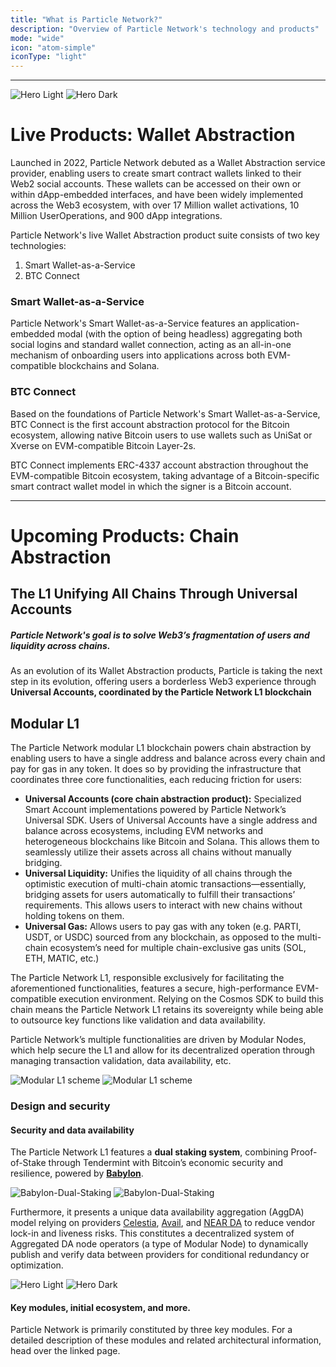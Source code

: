 ```yaml
---
title: "What is Particle Network?"
description: "Overview of Particle Network's technology and products"
mode: "wide"
icon: "atom-simple"
iconType: "light"
---
```


***

<img
  className="block dark:hidden"
  src="/images/hero-dark.png"
  alt="Hero Light"
/>
<img
  className="hidden dark:block"
  src="/images/hero-dark.png"
  alt="Hero Dark"
/>

# Live Products: Wallet Abstraction

Launched in 2022, Particle Network debuted as a Wallet Abstraction service provider, enabling users to create smart contract wallets linked to their Web2 social accounts. These wallets can be accessed on their own or within dApp-embedded interfaces, and have been widely implemented across the Web3 ecosystem, with over 17 Million wallet activations, 10 Million UserOperations, and 900 dApp integrations.

Particle Network's live Wallet Abstraction product suite consists of two key technologies:

1. Smart Wallet-as-a-Service
2. BTC Connect

### Smart Wallet-as-a-Service

Particle Network's Smart Wallet-as-a-Service features an application-embedded modal (with the option of being headless) aggregating both social logins and standard wallet connection, acting as an all-in-one mechanism of onboarding users into applications across both EVM-compatible blockchains and Solana.

<Card title="Learn more about Smart Wallet-as-a-Service" icon="wallet" href="/landing/wallet-abstraction/waas/overview"></Card>

### BTC Connect

Based on the foundations of Particle Network's Smart Wallet-as-a-Service, BTC Connect is the first account abstraction protocol for the Bitcoin ecosystem, allowing native Bitcoin users to use wallets such as UniSat or Xverse on EVM-compatible Bitcoin Layer-2s.

BTC Connect implements ERC-4337 account abstraction throughout the EVM-compatible Bitcoin ecosystem, taking advantage of a Bitcoin-specific smart contract wallet model in which the signer is a Bitcoin account.

<Card title="Learn more about BTC Connect" icon="bitcoin" href="/landing/wallet-abstraction/btc-connect"></Card>

---

# Upcoming Products: Chain Abstraction

## The L1 Unifying All Chains Through Universal Accounts

##### Particle Network's goal is to solve Web3’s fragmentation of users and liquidity across chains.

As an evolution of its Wallet Abstraction products, Particle is taking the next step in its evolution, offering users a borderless Web3 experience through **Universal Accounts, coordinated by the Particle Network L1 blockchain**

## Modular L1

The Particle Network modular L1 blockchain powers chain abstraction by enabling users to have a single address and balance across every chain and pay for gas in any token. It does so by providing the infrastructure that coordinates three core functionalities, each reducing friction for users:

- **Universal Accounts (core chain abstraction product):** Specialized Smart Account implementations powered by Particle Network’s Universal SDK. Users of Universal Accounts have a single address and balance across ecosystems, including EVM networks and heterogeneous blockchains like Bitcoin and Solana. This allows them to seamlessly utilize their assets across all chains without manually bridging.
- **Universal Liquidity:** Unifies the liquidity of all chains through the optimistic execution of multi-chain atomic transactions—essentially, bridging assets for users automatically to fulfill their transactions’ requirements. This allows users to interact with new chains without holding tokens on them.
- **Universal Gas:** Allows users to pay gas with any token (e.g. PARTI, USDT, or USDC) sourced from any blockchain, as opposed to the multi-chain ecosystem’s need for multiple chain-exclusive gas units (SOL, ETH, MATIC, etc.)

The Particle Network L1, responsible exclusively for facilitating the aforementioned functionalities, features a secure, high-performance EVM-compatible execution environment. Relying on the Cosmos SDK to build this chain means the Particle Network L1 retains its sovereignty while being able to outsource key functions like validation and data availability.

Particle Network’s multiple functionalities are driven by Modular Nodes, which help secure the L1 and allow for its decentralized operation through managing transaction validation, data availability, etc.


<Frame caption="L1 Modular architecture.">
<img
  className="block dark:hidden"
  src="/images/modular-l1.jpg"
  alt="Modular L1 scheme"
/>
<img
  className="hidden dark:block"
  src="/images/modular-l1.jpg"
  alt="Modular L1 scheme"
/>
</Frame>


### Design and security

#### Security and data availability

The Particle Network L1 features a **dual staking system**, combining Proof-of-Stake through Tendermint with Bitcoin’s economic security and resilience, powered by **[Babylon](https://babylonchain.io)**.

<img
  className="block dark:hidden"
  src="/images/babylon-dual-staking.png"
  alt="Babylon-Dual-Staking"
/>
<img
  className="hidden dark:block"
  src="/images/babylon-dual-staking.png"
  alt="Babylon-Dual-Staking"
/>

Furthermore, it presents a unique data availability aggregation (AggDA) model relying on providers [Celestia](https://celestia.org/), [Avail](https://www.availproject.org/), and [NEAR DA](https://near.org/data-availability) to reduce vendor lock-in and liveness risks. This constitutes a decentralized system of Aggregated DA node operators (a type of Modular Node) to dynamically publish and verify data between providers for conditional redundancy or optimization.

<img
  className="block dark:hidden"
  src="/images/data.jpeg"
  alt="Hero Light"
/>
<img
  className="hidden dark:block"
  src="/images/data.jpeg"
  alt="Hero Dark"
/>

#### Key modules, initial ecosystem, and more.

<Card title="Learn more about the Particle Network L1" icon="wand-magic-sparkles" href="/landing/wallet-abstraction/btc-connect">
Particle Network is primarily constituted by three key modules. For a detailed description of these modules and related architectural information, head over the linked page.
</Card>


